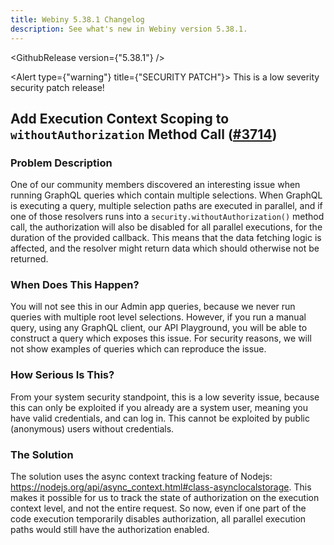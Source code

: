 ```yaml
---
title: Webiny 5.38.1 Changelog
description: See what's new in Webiny version 5.38.1.
---
```


<GithubRelease version={"5.38.1"} />

<Alert type={"warning"} title={"SECURITY PATCH"}>
  This is a low severity security patch release!
</Alert>

## Add Execution Context Scoping to `withoutAuthorization` Method Call ([#3714](https://github.com/webiny/webiny-js/pull/3714))

### Problem Description

One of our community members discovered an interesting issue when running GraphQL queries which contain multiple selections.
When GraphQL is executing a query, multiple selection paths are executed in parallel, and if one of those resolvers runs into a `security.withoutAuthorization()` method call, the authorization will also be disabled for all parallel executions, for the duration of the provided callback. This means that the data fetching logic is affected, and the resolver might return data which should otherwise not be returned.

### When Does This Happen?

You will not see this in our Admin app queries, because we never run queries with multiple root level selections. However, if you run a manual query, using any GraphQL client, our API Playground, you will be able to construct a query which exposes this issue. For security reasons, we will not show examples of queries which can reproduce the issue.

### How Serious Is This?

From your system security standpoint, this is a low severity issue, because this can only be exploited if you already are a system user, meaning you have valid credentials, and can log in. This cannot be exploited by public (anonymous) users without credentials.

### The Solution

The solution uses the async context tracking feature of Nodejs: https://nodejs.org/api/async_context.html#class-asynclocalstorage. This makes it possible for us to track the state of authorization on the execution context level, and not the entire request. So now, even if one part of the code execution temporarily disables authorization, all parallel execution paths would still have the authorization enabled.

